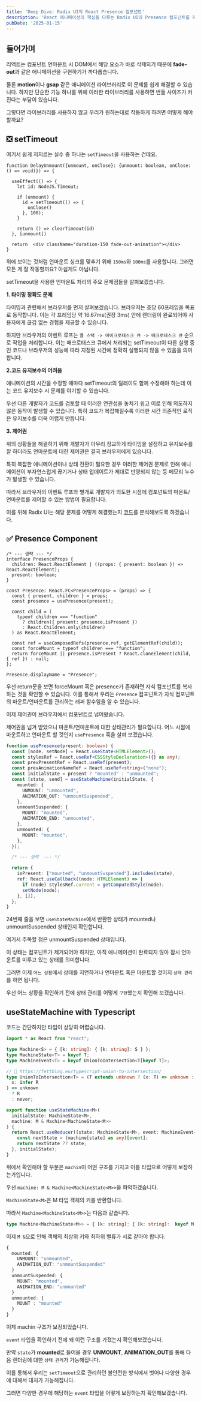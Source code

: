 ```yaml
---
title: 'Deep Dive: Radix UI의 React Presence 컴포넌트'
description: 'React 애니메이션의 핵심을 다루는 Radix UI의 Presence 컴포넌트를 파헤쳐보기'
pubDate: '2025-01-15'
---
```


## 들어가며

리액트는 컴포넌트 언마운트 시 DOM에서 해당 요소가 바로 삭제되기 때문에 <strong>fade-out</strong>과 같은 애니메이션을 구현하기가 까다롭습니다.

물론 <strong>motion</strong>이나 <strong>gsap</strong> 같은 애니메이션 라이브러리로 이 문제를 쉽게 해결할 수 있습니다. 하지만 단순한 기능 하나를 위해 이러한 라이브러리를 사용하면 번들 사이즈가 커진다는 부담이 있습니다.

그렇다면 라이브러리를 사용하지 않고 우리가 원하는대로 작동하게 하려면 어떻게 해야할까요? <br/>

## ❎ setTimeout

여기서 쉽게 저지르는 실수 중 하나는 `setTimeout`을 사용하는 건데요.

```tsx title="setTimeout을 활용한 unmount" showLineNumbers /100/$s /150/$s
function DelayUnmount({unmount, onClose}: {unmount: boolean, onClose: () => void)}) => {
  
  useEffect(() => {
    let id: NodeJS.Timeout;

    if (unmount) {
      id = setTimeout(() => {
        onClose()
      }, 100);
    }

    return () => clearTimeout(id)
  }, [unmount])
  
  return  <div className="duration-150 fade-out-animation"></div>
}
```

위에 보이는 것처럼 언마운트 싱크를 맞추기 위해 `150ms`와 `100ms`를 사용합니다. 
그러면 모든 게 잘 작동할까요? 아쉽게도 아닙니다.

setTimeout을 사용한 언마운트 처리의 주요 문제점들을 살펴보겠습니다.


**1. 타이밍 정확도 문제**

타이밍과 관련해서 브라우저를 먼저 살펴보겠습니다. 브라우저는 초당 60프레임을 목표로 동작합니다. 이는 각 프레임당 약 16.67ms(권장 3ms) 안에 렌더링이 완료되어야 사용자에게 끊김 없는 경험을 제공할 수 있습니다.

하지만 브라우저의 이벤트 루프는 `콜 스택 -> 마이크로태스크 큐 -> 매크로태스크 큐` 순으로 작업을 처리합니다. 
이는 매크로태스크 큐에서 처리되는 setTimeout이 다른 실행 중인 코드나 브라우저의 성능에 따라 지정된 시간에 정확히 실행되지 않을 수 있음을 의미합니다.

**2.코드 유지보수의 어려움**

애니메이션의 시간을 수정할 때마다 setTimeout의 딜레이도 함께 수정해야 하는데 이는 코드 유지보수 시 문제를 야기할 수 있습니다.

우선 다른 개발자가 코드를 검토할 때 이러한 연관성을 놓치기 쉽고 이로 인해 의도하지 않은 동작이 발생할 수 있습니다.
특히 코드가 복잡해질수록 이러한 시간 의존적인 로직은 유지보수를 더욱 어렵게 만듭니다.

**3. 제어권**

위의 상황들을 해결하기 위해 개발자가 아무리 정교하게 타이밍을 설정하고 유지보수를 잘 하더라도 언마운트에 대한 제어권은 결국 브라우저에게 있습니다.

특히 복잡한 애니메이션이나 상태 전환이 필요한 경우 이러한 제어권 문제로 인해 애니메이션이 부자연스럽게 끊기거나 상태 업데이트가 제대로 반영되지 않는 등 메모리 누수가 발생할 수 있습니다.

따라서 브라우저의 이벤트 루프와 별개로 개발자가 의도한 시점에 컴포넌트의 마운트/언마운트를 제어할 수 있는 방법이 필요합니다. 

이를 위해 Radix UI는 해당 문제를 어떻게 해결했는지 <a href="https://github.com/radix-ui/primitives/tree/main/packages/react/presence/src" target="_black">코드</a>를 분석해보도록 하겠습니다. 


## ✅ Presence Component

```tsx showLineNumbers title="Presence.tsx" {19} /usePresence/#s
/* --- 생략 --- */
interface PresenceProps {
  children: React.ReactElement | ((props: { present: boolean }) => React.ReactElement);
  present: boolean;
}

const Presence: React.FC<PresenceProps> = (props) => {
  const { present, children } = props;
  const presence = usePresence(present);

  const child = (
    typeof children === "function"
      ? children({ present: presence.isPresent })
      : React.Children.only(children)
  ) as React.ReactElement;

  const ref = useComposedRefs(presence.ref, getElementRef(child));
  const forceMount = typeof children === "function";
  return forceMount || presence.isPresent ? React.cloneElement(child, { ref }) : null;
};

Presence.displayName = "Presence";
```

우선 return문을 보면 forceMount 혹은 presence가 존재하면 자식 컴포넌트를 복사하는 것을 확인할 수 있습니다. 이를 통해서 우리는 `Presence` 컴포넌트가 자식 컴포넌트의 마운트/언마운트를 관리하는 래퍼 함수임을 알 수 있습니다.  

이제 제어권이 브라우저에서 컴포넌트로 넘어왔습니다.

제어권을 넘겨 받았으니 마운트/언마운트에 대한 상태관리가 필요합니다. 어느 시점에 마운트하고 언마운트 할 것인지 `usePresence` 훅을 살펴 보겠습니다.

```ts showLineNumbers title="usePresence.ts" /useStateMachine/#s {24}
function usePresence(present: boolean) {
  const [node, setNode] = React.useState<HTMLElement>();
  const stylesRef = React.useRef<CSSStyleDeclaration>({} as any);
  const prevPresentRef = React.useRef(present);
  const prevAnimationNameRef = React.useRef<string>("none");
  const initialState = present ? "mounted" : "unmounted";
  const [state, send] = useStateMachine(initialState, {
    mounted: {
      UNMOUNT: "unmounted",
      ANIMATION_OUT: "unmountSuspended",
    },
    unmountSuspended: {
      MOUNT: "mounted",
      ANIMATION_END: "unmounted",
    },
    unmounted: {
      MOUNT: "mounted",
    },
  });

  /* --- 생략  --- */

  return {
    isPresent: ["mounted", "unmountSuspended"].includes(state),
    ref: React.useCallback((node: HTMLElement) => {
      if (node) stylesRef.current = getComputedStyle(node);
      setNode(node);
    }, []),
  };
}
```
24번째 줄을 보면 `useStateMachine`에서 반환한 상태가 mounted나 unmountSuspended 상태인지 확인합니다.

여기서 주목할 점은 unmountSuspended 상태입니다. 

이 상태는 컴포넌트가 제거되어야 하지만, 아직 애니메이션이 완료되지 않아 잠시 언마운트를 미루고 있는 상태를 의미합니다.

그러면 이제 `어느 상황`에서 상태를 지연하거나 언마운트 혹은 마운트할 것이지 `상태 관리`를 하면 됩니다.

우선 어느 상황을 확인하기 전에 상태 관리를 어떻게 `구현`했는지 확인해 보겠습니다.


## useStateMachine with Typescript

코드는 간단하지만 타입이 상당히 어렵습니다.

```ts showLineNumbers title="useStateMachine.ts" {3,4,16}
import * as React from "react";

type Machine<S> = { [k: string]: { [k: string]: S } };
type MachineState<T> = keyof T;
type MachineEvent<T> = keyof UnionToIntersection<T[keyof T]>;

// 🤯 https://fettblog.eu/typescript-union-to-intersection/
type UnionToIntersection<T> = (T extends unknown ? (x: T) => unknown : never) extends (
  x: infer R
) => unknown
  ? R
  : never;

export function useStateMachine<M>(
  initialState: MachineState<M>,
  machine: M & Machine<MachineState<M>>
) {
  return React.useReducer((state: MachineState<M>, event: MachineEvent<M>): MachineState<M> => {
    const nextState = (machine[state] as any)[event];
    return nextState ?? state;
  }, initialState);
}

```

위에서 확인해야 할 부분은 `machin`이 어떤 구조를 가지고 이를 타입으로 어떻게 보장하는가입니다.

우선 `machine: M & Machine<MachineState<M>>`을 파악하겠습니다.


`MachineState<M>`은 M 타입 객체의 키를 반환합니다.

따라서 `Machine<MachineState<M>>`는 다음과 같습니다.

```ts 
type Machine<MachineState<M>> = { [k: string]: { [k: string]:  keyof M } };
```

이제 `M &`으로 인해 객체의 최상위 키와 최하위 밸류가 서로 같아야 합니다.

```ts showLineNumbers /"mounted"/$s /"unmounted"/$s /"unmountSuspended"/$s /unmounted/#s /unmountSuspended/#s /mounted/#s  title=" M & Machine<MachineState<M>>"
{
  mounted: {
    UNMOUNT: "unmounted",
    ANIMATION_OUT: "unmountSuspended"
  }
  unmountSuspended: {
    MOUNT: "mounted",
    ANIMATION_END: "unmounted"
  }
  unmounted: {
    MOUNT : "mounted"
  }
}
```

이제 machin 구조가 보장되었습니다.

`event` 타입을 확인하기 전에 왜 이런 구조를 가졌는지 확인해보겠습니다.

만약 `state`가 <strong>mounted</strong>로 들어올 경우 <strong>UNMOUNT</strong>, <strong>ANIMATION_OUT</strong>를 통해 다음 렌더링에 대한 `상태 관리`가 가능해집니다.

이를 통해서 우리는 `setTimeout`으로 관리하던 불안전한 방식에서 벗어나 다양한 경우에 대해서 대처가 가능해집니다.

그러면 다양한 경우에 해당하는  `event` 타입을 어떻게 보장하는지 확인해보겠습니다.

```ts title="useStateMachine.ts"
```

